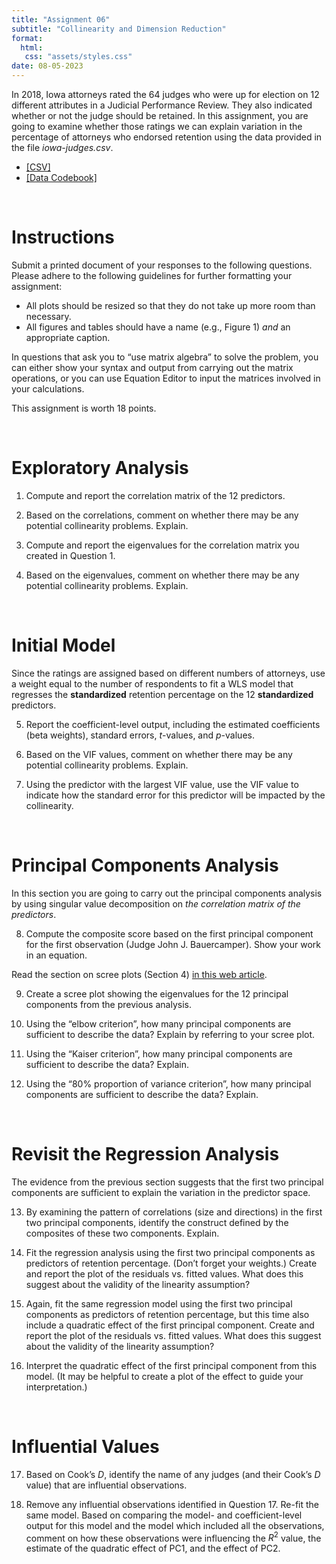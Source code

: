 ```yaml
---
title: "Assignment 06"
subtitle: "Collinearity and Dimension Reduction"
format:
  html:
   css: "assets/styles.css"
date: 08-05-2023
---
```



In 2018, Iowa attorneys rated the 64 judges who were up for election on 12 different attributes in a Judicial Performance Review. They also indicated whether or not the judge should be retained. In this assignment, you are going to examine whether those ratings we can explain variation in the percentage of attorneys who endorsed retention using the data provided in the file *iowa-judges.csv*.

- [[CSV]](https://raw.githubusercontent.com/zief0002/redesigned-adventure/main/data/iowa-judges.csv)
- [[Data Codebook]](../codebooks/iowa-judges.html)

<br />


# Instructions

Submit a printed document of your responses to the following questions. Please adhere to the following guidelines for further formatting your assignment:

- All plots should be resized so that they do not take up more room than necessary. 
- All figures and tables should have a name (e.g., Figure 1) *and* an appropriate caption.

In questions that ask you to "use matrix algebra" to solve the problem, you can either show your syntax and output from carrying out the matrix operations, or you can use Equation Editor to input the matrices involved in your calculations.

This assignment is worth 18 points.

<br />


# Exploratory Analysis

1. Compute and report the correlation matrix of the 12 predictors.

2. Based on the correlations, comment on whether there may be any potential collinearity problems. Explain.

3. Compute and report the eigenvalues for the correlation matrix you created in Question 1.

4. Based on the eigenvalues, comment on whether there may be any potential collinearity problems. Explain.

<br />


# Initial Model

Since the ratings are assigned based on different numbers of attorneys, use a weight equal to the number of respondents to fit a WLS model that regresses the **standardized** retention percentage on the 12 **standardized** predictors. 

5. Report the coefficient-level output, including the estimated coefficients (beta weights), standard errors, *t*-values, and *p*-values. 

6. Based on the VIF values, comment on whether there may be any potential collinearity problems. Explain.

7. Using the predictor with the largest VIF value, use the VIF value to indicate how the standard error for this predictor will be impacted by the collinearity.

<br />


# Principal Components Analysis

In this section you are going to carry out the principal components analysis by using singular value decomposition on *the correlation matrix of the predictors*.

8. Compute the composite score based on the first principal component for the first observation (Judge John J. Bauercamper). Show your work in an equation.

Read the section on scree plots (Section 4) [in this web article](https://medium.com/@bioturing/how-to-read-pca-biplots-and-scree-plots-186246aae063).  

9. Create a scree plot showing the eigenvalues for the 12 principal components from the previous analysis.

10. Using the "elbow criterion", how many principal components are sufficient to describe the data? Explain by referring to your scree plot.

11. Using the "Kaiser criterion", how many principal components are sufficient to describe the data? Explain.

12. Using the "80% proportion of variance criterion", how many principal components are sufficient to describe the data? Explain.

<br />


# Revisit the Regression Analysis

The evidence from the previous section suggests that the first two principal components are sufficient to explain the variation in the predictor space.

13. By examining the pattern of correlations (size and directions) in the first two principal components, identify the construct defined by the composites of these two components. Explain.

14. Fit the regression analysis using the first two principal components as predictors of retention percentage. (Don't forget your weights.) Create and report the plot of the residuals vs. fitted values. What does this suggest about the validity of the linearity assumption?

15. Again, fit the same regression model using the first two principal components as predictors of retention percentage, but this time also include a quadratic effect of the first principal component. Create and report the plot of the residuals vs. fitted values. What does this suggest about the validity of the linearity assumption?

16. Interpret the quadratic effect of the first principal component from this model. (It may be helpful to create a plot of the effect to guide your interpretation.)

<br />


# Influential Values

17. Based on Cook's *D*, identify the name of any judges (and their Cook's *D* value) that are influential observations.

18. Remove any influential observations identified in Question 17. Re-fit the same model. Based on comparing the model- and coefficient-level output for this model and the model which included all the observations, comment on how these observations were influencing the $R^2$ value, the estimate of the quadratic effect of PC1, and the effect of PC2.

<br />
